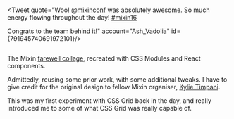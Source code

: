

<Metatags
  title="Mixin Collage | May 8 | CSS Grid a day"
  description="An example of using CSS grid every day, from May 1–31st, 2019."
  thumbnail="https://cssgrid31.brett.cool/opengraph/may-8.png"
  url="https://cssgrid31.brett.cool"
  pathname="/may-8"
/>

<div className={Collage.grid}>
  <Tweet
    quote="Had THE best time at [@mixinconf](https://twitter.com/mixinconf)! Walked away feeling so inspired and hoping to make a difference in the internets. [#mixin16](https://twitter.com/search?q=%23mixin16)"
    account="jessicatron"
    id={791950347912613888}/>

  <Talk
    filename="andy"
    speaker="Andy Clarke"
    title="Art Directing the Web"
    link="https://www.youtube.com/watch?v=m-7VzdeMyiU"/>

  <Image
    filename="swag"
    description="Mixin tees"/>
  
  <Image
    filename="organisers"
    description="Patima and Mandy"/>

  <Image
    filename="crowd"
    description="Mixin 2016 Crowd"
    size="responsive"/>

  <Tweet
    quote="Completely blown away by the incredible talks this morning at [#mixin16](https://twitter.com/search?q=%23mixin16)! So much passion! [@mixinconf](https://twitter.com/mixinconf) [@Malarkey](https://twitter.com/Malarkey) [@Una](https://twitter.com/Una) [@byalicelee](https://twitter.com/byalicelee) [@notdetails](https://twitter.com/notdetails)"
    account="Jmilr"
    id={791902010157084672}/>

  <Image
    filename="rottnest"
    description="Rottnest"
    size="large"/>

  <Talk
    filename="jina"
    speaker="Jina Anne"
    title="Designing a Design System"
    link="https://www.youtube.com/watch?v=iJOJeYg1swQ"/>

  <Image
    filename="breakout"
    description="Breakout area"/>

  <Image
    filename="bunting"
    description="Mixin bunting"/>

  <Image
    filename="lunch"
    description="Lunch packs"
    size="responsive"/>

  <Tweet
    quote="Congrats to [@mixinconf](https://twitter.com/mixinconf) for naaaaailing their debut ✨✨✨ [#mixin16](https://twitter.com/search?q=%23mixin16)"
    account="iamthewong"
    id={791951833207930880}/>

  <Tweet
    quote="This conference was full of so much love!! 💕 huge thank u to the incredible [@mixinconf](https://twitter.com/mixinconf) organizers who made this week unforgettable ✨[#mixin16](https://twitter.com/search?q=%23mixin16)"
    account="una"
    id={791935016716546048}/>

  <Image
    filename="una_kylie"
    description="Una and Kylie"
    size="responsive"/>

  <Talk
    filename="alice"
    speaker="Alice Lee"
    title="Pencil Mileage"
    link="https://www.youtube.com/watch?v=wnej_5GKqUI"/>

  <Image
    filename="collide"
    description="Collide speaking event"/>

  <Image
    filename="outside"
    description="Mixin volunteers, organisers, and attendees"/>

  <Tweet
    quote="Absolutely brilliant day at the Mixin Conference [#mixin16](https://twitter.com/search?q=%23mixin16)! Thank you so much for errything [@mixinconf](https://twitter.com/mixinconf) !!"
    account="Gennner"
    id={791930455838773249}/>

  <Tweet
    quote="I'm so crazy lucky to know so many of the Perth web community. Feels like a family. So much psych for today [#mixin16](https://twitter.com/search?q=%23mixin16)"
    account="ThomasLeenders"
    id={791791788767911936}/>

  <Talk
    filename="una"
    speaker="Una Kravets"
    title="The Joys of Optimising"
    link="https://www.youtube.com/watch?v=3j6aISzkbS4"/>

  <Image
    filename="breakout_alt"
    description="Coffee break"/>

  <Image
    filename="quokkas"
    description="Una, Joel, and a couple of Quokkas"/>

  <Tweet
    quote="So much love for [#mixin16](https://twitter.com/search?q=%23mixin16) - feel so inspired. Back to work with fresh ideas next week!"
    account="FlorMostaccio"
    id={791970458077761537}/>

  <Image
    filename="una_sketch"
    description="Sketch of the Mixin organisers by Una Kravets"
    size="responsive"/>

  <Tweet
    quote="Total noobs, responsive tomatoes, Bob Ross, Aussie animal puns, unicorns, art direction, comedy & good company. Much inspiration @ [#mixin16](https://twitter.com/search?q=%23mixin16)"
    account="stringy"
    id={791932809485049856}/>

  <Image
    filename="close"
    description="After the day"
    size="responsive"/>

  <Talk
    filename="joel"
    speaker="Joel Califa"
    title="Full Stack Anxiety"
    link="https://www.youtube.com/watch?v=VBK6WDOOg2I"/>

  <Image
    filename="team"
    description="Mixin Organisers"/>

  <Image
    filename="sign"
    description="Mixin 2016 sign"/>

  <Image
    filename="joel"
    description="Joel Selfie"
    size="large"/>

  <Tweet
    quote="All time conference! [#goosebumps](https://twitter.com/search?q=%23goosebumps) thanks guys [#mixin16](https://twitter.com/search?q=%23mixin16) [@mixinconf](https://twitter.com/mixinconf)"
    account="FinelySliced"
    id={791940690968125440}/>

  <Image
    filename="booth_collage"
    description="Mixin afterparty photobooth"/>

  <Image
    filename="booth"
    description="Photobooth at the Mixin 2016 afterparty"/>

  <Image
    filename="tote"
    description="Mixin Tote"
    size="responsive"/>

  <Tweet
    quote="Amazing, inspiring day at [#mixin16](https://twitter.com/search?q=%23mixin16). Wonderful minds hosted by strong friends.  Loved every second, [@mixinconf](https://twitter.com/mixinconf)!"
    account="vSanjo"
    id={791942975949451264}/>

  <Image
    filename="crowd_closeup"
    description="Mixin attendees"
    size="responsive"/>

  <Tweet
    quote="if there's another [@mixinconf](https://twitter.com/mixinconf) in Perth next year and you don't apply, you're doing yourself a disservice. In awe of these people."
    account="notdetails"
    id={792077897057959936}/>

  <Talk
    filename="mike"
    speaker="Mike Riethmuller"
    title="A CSS Eulogy"
    link="https://www.youtube.com/watch?v=SwWiJ-0Ztmg"/>

  <Image
    filename="crowd_alt"
    description="Mixin crowd"/>

  <Image
    filename="patima_afterparty"
    description="Patima at the after party"/>

  <Image
    filename="stage"
    description="Mixin stage"
    size="responsive"/>

  <Tweet
    quote="Veeery impressed with the [#mixin16](https://twitter.com/search?q=%23mixin16) conference on so many levels. You nailed it guys. Awesome talks, flawless organisation!"
    account="phildelalande"
    id={791938776591314944}/>

  <Image
    filename="collide_crowd"
    description="Collide audience"
    size="responsive"/>

  <Image
    filename="photo_booth"
    description="After party photobooth"
    size="large"/>

  <Image
    filename="hoops"
    description="Hula hoops at the after party"
    size="responsive"/>

  <Talk
    filename="espen"
    speaker="Espen Brunborg"
    title="The Secret Life of Comedy"
    link="https://www.youtube.com/watch?v=NzfQvPUk-dE"/>

  <Tweet
    quote="Reading back over my notes from [@mixinconf](https://twitter.com/mixinconf) yesterday, feeling so freakin inspired! Legend organisers legend speakers. Ripper day [#mixin16](https://twitter.com/search?q=%23mixin16)"
    account="ddmoore"
    id={792210153349054464}/>

  <Image
    filename="caversham"
    description="Speakers and organisers at Caversham Wildlife Park"
    size="responsive"/>

  <Tweet
    quote="Reading back through the [#mixin16](https://twitter.com/search?q=%23mixin16) feed and getting the feels again. What an event!"
    account="EliFerrall"
    id={792261192240824320}/>

  <Image
    filename="attendees"
    description="Attendees at the after party"/>

  <Image
    filename="stage_high"
    description="View from the stage"/>

  <Image
    filename="lee"
    description="Lee at the photobooth"/>

  <Image
    filename="teegan_dt"
    description="Teegan and DT"/>

  <Tweet
    quote="Congrats to the [@mixinconf](https://twitter.com/mixinconf) crew for putting on a fantastic event, looking forward to next year [#mixin16](https://twitter.com/search?q=%23mixin16) [#inspireddesign](https://twitter.com/search?q=%23inspireddesign) [#designsystems](https://twitter.com/search?q=%23designsystems)"
    account="raynimmo"
    id={791949218206191616}/>

  <Image
    filename="workshop"
    description="Jina’s design systems workshop"
    size="responsive"/>

  <Tweet
    quote="Woo! [@mixinconf](https://twitter.com/mixinconf) was absolutely awesome. So much energy flowing throughout the day! [#mixin16](https://twitter.com/search?q=%23mixin16)
      
  Congrats to the team behind it!"
    account="Ash_Vadolia"
    id={791945740691972101}/>

  <Image
    filename="phuong"
    description="Mixin organisers and volunteers"
    size="responsive"/>
</div>

<Footer date={8} prev={true} next={true}>

The Mixin [farewell collage][m], recreated with CSS Modules and React components.

Admittedly, reusing some prior work, with some additional tweaks. I have to give credit for the original design to fellow Mixin organiser, [Kylie Timpani][kt].

This was my first experiment with CSS Grid back in the day, and really introduced me to some of what CSS Grid was really capable of.

[m]: https://mixinconf.com "Mixinconf"
[kt]: https://twitter.com/kylietimpani "Kylie Timpani on Twitter"
</Footer>
